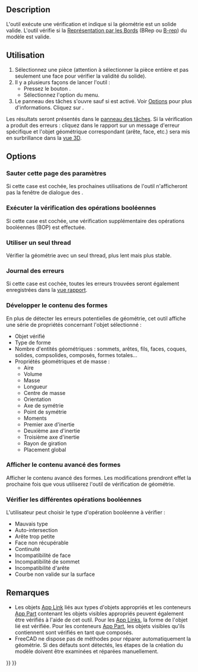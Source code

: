 <languages/>

{{Docnav/fr
|[[Part_XOR/fr|OU exclusif]]
|[[Part_Defeaturing/fr|Supprimer la fonction]]
|[[Part_Workbench/fr|Atelier Part]]
|IconL=Part_XOR.svg
|IconR=Part_Defeaturing.svg
|IconC=Workbench_Part.svg
}}

{{GuiCommand/fr
|Name=Part CheckGeometry‏‎
|Name/fr=Part Vérifier la géométrie
|MenuLocation=Part → Vérifier la géométrie
|Workbenches=[[Part_Workbench/fr|Part]]
}}

==Description==

<div class="mw-translate-fuzzy">
L'outil {{Button|[[Image:Part_CheckGeometry.svg|16px]] [[Part_CheckGeometry/fr|Part Vérifier la géométrie]]}} exécute une vérification et indique si la géométrie est un solide valide. L'outil vérifie si la [https://fr.wikipedia.org/wiki/B-Rep Représentation par les Bords] (BRep ou [[Glossary/fr#B|B-rep]]) du modèle est valide.
</div>

<span id="Usage"></span>
==Utilisation==

# Sélectionnez une pièce (attention à sélectionner la pièce entière et pas seulement une face pour vérifier la validité du solide). 
# Il y a plusieurs façons de lancer l'outil :
#* Pressez le bouton {{Button|[[Image:Part_CheckGeometry.svg|16px]] [[Part_CheckGeometry/fr|Vérifier la géométrie]]}}.
#* Sélectionnez l'option {{MenuCommand|Part → [[Image:Part_CheckGeometry.svg|16px]] Vérifier la géométrie}} du menu.
# Le panneau des tâches {{MenuCommand|Paramètres}} s'ouvre sauf si {{MenuCommand|Ne pas exécuter cette page de paramètres}} est activé. Voir [[#Options|Options]] pour plus d'informations. Cliquez sur {{Button|Lancer la vérification}}.

Les résultats seront présentés dans le [[Task_panel/fr|panneau des tâches]]. Si la vérification a produit des erreurs : cliquez dans le rapport sur un message d'erreur spécifique et l'objet géométrique correspondant (arête, face, etc.) sera mis en surbrillance dans la [[3D_view/fr|vue 3D]].

==Options==

<span id="Skip_settings_page"></span>
===Sauter cette page des paramètres===

Si cette case est cochée, les prochaines utilisations de l'outil n'afficheront pas la fenêtre de dialogue des {{MenuCommand|Réglages}}.

<span id="Run_boolean_operation_check"></span>
===Exécuter la vérification des opérations booléennes===

Si cette case est cochée, une vérification supplémentaire des opérations booléennes (BOP) est effectuée.

<span id="Single-threaded"></span>
===Utiliser un seul thread===

Vérifier la géométrie avec un seul thread, plus lent mais plus stable.

<span id="Log_errors"></span>
===Journal des erreurs===

Si cette case est cochée, toutes les erreurs trouvées seront également enregistrées dans la [[Report_view/fr|vue rapport]].

<span id="Expand_shape_Content"></span>
===Développer le contenu des formes===

En plus de détecter les erreurs potentielles de géométrie, cet outil affiche une série de propriétés concernant l'objet sélectionné :
* Objet vérifié
* Type de forme
* Nombre d'entités géométriques : sommets, arêtes, fils, faces, coques, solides, compsolides, composés, formes totales...
* Propriétés géométriques et de masse :
** Aire
** Volume
** Masse
** Longueur
** Centre de masse
** Orientation
** Axe de symétrie
** Point de symétrie
** Moments
** Premier axe d'inertie
** Deuxième axe d'inertie
** Troisième axe d'inertie
** Rayon de giration
** Placement global

<span id="Advanced_shape_content"></span>
===Afficher le contenu avancé des formes===

Afficher le contenu avancé des formes. Les modifications prendront effet la prochaine fois que vous utiliserez l'outil de vérification de géométrie.

<span id="Individual_boolean_operation_checks"></span>
===Vérifier les différentes opérations booléennes===

L'utilisateur peut choisir le type d'opération booléenne à vérifier :
* Mauvais type
* Auto-intersection
* Arête trop petite
* Face non récupérable
* Continuité
* Incompatibilité de face
* Incompatibilité de sommet
* Incompatibilité d'arête
* Courbe non valide sur la surface

<span id="Notes"></span>
==Remarques==

* Les objets [[App_Link/fr|App Link]] liés aux types d'objets appropriés et les conteneurs [[App_Part/fr|App Part]] contenant les objets visibles appropriés peuvent également être vérifiés à l'aide de cet outil. Pour les [[App_Link/fr|App Links]], la forme de l'objet lié est vérifiée. Pour les conteneurs [[App_Part/fr|App Part]], les objets visibles qu'ils contiennent sont vérifiés en tant que composés. {{Version/fr|0.20}}
* FreeCAD ne dispose pas de méthodes pour réparer automatiquement la géométrie. Si des défauts sont détectés, les étapes de la création du modèle doivent être examinées et réparées manuellement.


{{Docnav/fr
|[[Part_XOR/fr|OU exclusif]]
|[[Part_Defeaturing/fr|Supprimer la fonction]]
|[[Part_Workbench/fr|Atelier Part]]
|IconL=Part_XOR.svg
|IconR=Part_Defeaturing.svg
|IconC=Workbench_Part.svg
}}

{{Part_Tools_navi{{#translation:}}}}
{{Userdocnavi{{#translation:}}}}